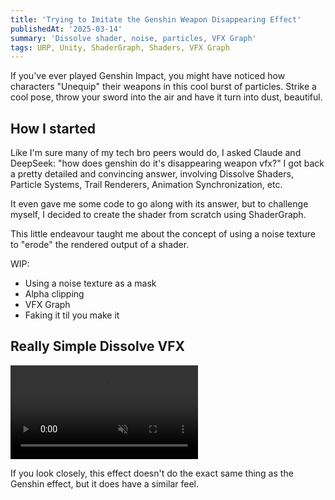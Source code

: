 ```yaml
---
title: 'Trying to Imitate the Genshin Weapon Disappearing Effect'
publishedAt: '2025-03-14'
summary: 'Dissolve shader, noise, particles, VFX Graph'
tags: URP, Unity, ShaderGraph, Shaders, VFX Graph
---
```


If you've ever played Genshin Impact, you might have noticed how characters "Unequip" their weapons in this cool burst of particles.
Strike a cool pose, throw your sword into the air and have it turn into dust, beautiful.

## How I started
Like I'm sure many of my tech bro peers would do, I asked Claude and DeepSeek: "how does genshin do it's disappearing weapon vfx?"
I got back a pretty detailed and convincing answer, involving Dissolve Shaders, Particle Systems, Trail Renderers, Animation Synchronization, etc.

It even gave me some code to go along with its answer, but to challenge myself, I decided to create the shader from scratch using ShaderGraph.

This little endeavour taught me about the concept of using a noise texture to "erode" the rendered output of a shader.

WIP:
- Using a noise texture as a mask
- Alpha clipping
- VFX Graph
- Faking it til you make it

## Really Simple Dissolve VFX
<video className="mt-4" autoPlay preload="auto" playsInline muted loop>
    <source src="/videos/dissolve-vfx/dissolve-vfx.mp4" type="video/mp4" />
</video>

If you look closely, this effect doesn't do the exact same thing as the Genshin effect, but it does have a similar feel.